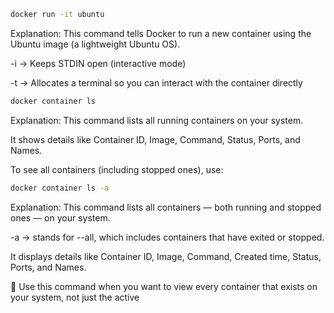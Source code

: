 ```bash
docker run -it ubuntu
```

Explanation:
This command tells Docker to run a new container using the Ubuntu image (a lightweight Ubuntu OS).

-i → Keeps STDIN open (interactive mode)

-t → Allocates a terminal so you can interact with the container directly

```bash
docker container ls
```

Explanation:
This command lists all running containers on your system.

It shows details like Container ID, Image, Command, Status, Ports, and Names.

To see all containers (including stopped ones), use:

```bash
docker container ls -a
```

Explanation:
This command lists all containers — both running and stopped ones — on your system.

-a → stands for --all, which includes containers that have exited or stopped.

It displays details like Container ID, Image, Command, Created time, Status, Ports, and Names.

📝 Use this command when you want to view every container that exists on your system, not just the active